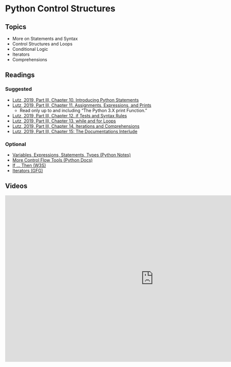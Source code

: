 # Python Control Structures

## Topics

-   More on Statements and Syntax
-   Control Structures and Loops
-   Conditional Logic
-   Iterators
-   Comprehensions

## Readings

### Suggested

-   [Lutz, 2019, Part III, Chapter 10. Introducing Python Statements](https://learning.oreilly.com/library/view/learning-python-5th/9781449355722/ch10.html)
-   [Lutz, 2019, Part III, Chapter 11. Assignments, Expressions, and Prints](https://learning.oreilly.com/library/view/learning-python-5th/9781449355722/ch11.html)
    -   Read only up to and including "The Python 3.X print Function."
-   [Lutz, 2019, Part III, Chapter 12. if Tests and Syntax Rules](https://learning.oreilly.com/library/view/learning-python-5th/9781449355722/ch12.html)
-   [Lutz, 2019, Part III, Chapter 13. while and for Loops](https://learning.oreilly.com/library/view/learning-python-5th/9781449355722/ch13.html)
-   [Lutz, 2019, Part III, Chapter 14. Iterations and Comprehensions](https://learning.oreilly.com/library/view/learning-python-5th/9781449355722/ch14.html)
-   [Lutz, 2019, Part III, Chapter 15: The Documentations Interlude](https://learning.oreilly.com/library/view/learning-python-5th/9781449355722/ch15.html)

### Optional

-   [Variables, Expressions, Statements, Types (Python Notes)](https://thomas-cokelaer.info/tutorials/python/variables.html)
-   [More Control Flow Tools (Python Docs)](https://docs.python.org/3/tutorial/controlflow.html)
-   [If ... Then (W3S)](https://www.w3schools.com/python/python_conditions.asp)
-   [Iterators (GFG)](https://www.geeksforgeeks.org/iterators-in-python/)

## Videos

<iframe src="https://kaltura-prod.its.virginia.edu/embedplaylist/secure/embed/v2/0/playlistId/1_gjuh0tcl/uiConfId/55951532" width="960px" height="540px" allowfullscreen webkitallowfullscreen mozAllowFullScreen allow="autoplay *; fullscreen *; encrypted-media *" referrerpolicy="no-referrer-when-downgrade" sandbox="allow-forms allow-same-origin allow-scripts allow-top-navigation allow-pointer-lock allow-popups allow-modals allow-orientation-lock allow-popups-to-escape-sandbox allow-presentation allow-top-navigation-by-user-activation" frameborder="0" title="Kaltura Player"></iframe>